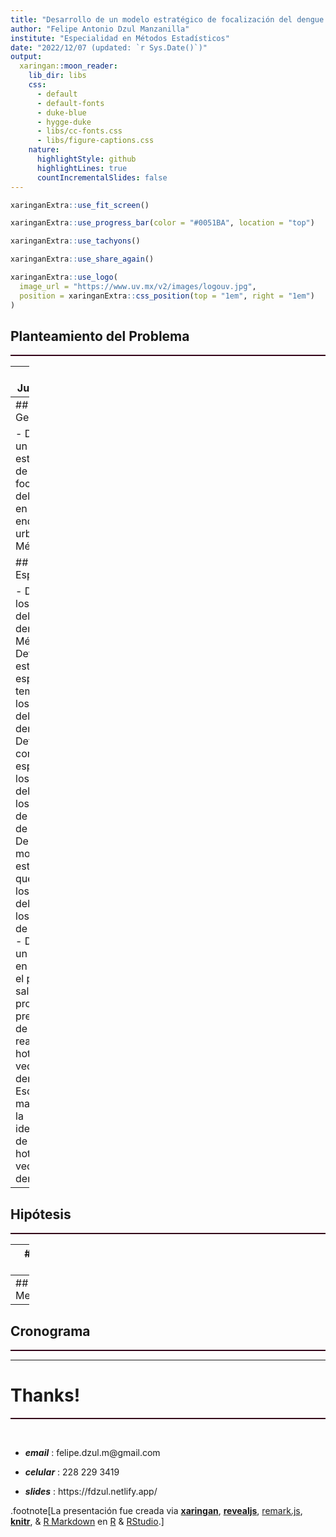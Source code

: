 ```yaml
---
title: "Desarrollo de un modelo estratégico de focalización del dengue en áreas urbana de México"
author: "Felipe Antonio Dzul Manzanilla"
institute: "Especialidad en Métodos Estadísticos"
date: "2022/12/07 (updated: `r Sys.Date()`)"
output:
  xaringan::moon_reader:
    lib_dir: libs
    css: 
      - default
      - default-fonts
      - duke-blue
      - hygge-duke
      - libs/cc-fonts.css
      - libs/figure-captions.css
    nature:
      highlightStyle: github
      highlightLines: true
      countIncrementalSlides: false
---
```



```r
xaringanExtra::use_fit_screen()
```

```r
xaringanExtra::use_progress_bar(color = "#0051BA", location = "top")
```

```r
xaringanExtra::use_tachyons()
```

```r
xaringanExtra::use_share_again()
```

```r
xaringanExtra::use_logo(
  image_url = "https://www.uv.mx/v2/images/logouv.jpg",
  position = xaringanExtra::css_position(top = "1em", right = "1em")
)
```
## Planteamiento del Problema
<hr style="height:2px;border-width:0;color:#330019;background-color:#330019"> 
---
## Justificación
<hr style="height:2px;border-width:0;color:#330019;background-color:#330019"> 

---
## Objetivo General

- Desarollar un modelo estratégico de focalización del dengue en las áreas endémicas urbanas de México


## Objetivo Específicos 

- Determinar los hotspots del vector del dengue en México.
- Determinar la estabilidad espacial y temporal de los hotspots del vector del dengue.
- Determinar la concordancia espacial de los hotspots del vector y los hotspots de los casos de dengue.
- Desarrollar un modelo de estratificación que incluya los hotspots del vector y los hotspots de los casos.
- Desarrollar un paquete en R para que el personal de salud del programa de prevención de dengue realice los hotspots del vector del dengue.
- Escribir un manual para la identificación de los hotspots del vector del dengue


---
## Hipótesis
<hr style="height:2px;border-width:0;color:#330019;background-color:#330019"> 

---
## Marco Teórico
<hr style="height:2px;border-width:0;color:#330019;background-color:#330019"> 


---
## Propuesta Metodológica
<hr style="height:2px;border-width:0;color:#330019;background-color:#330019"> 


---
## Cronograma
<hr style="height:2px;border-width:0;color:#330019;background-color:#330019"> 


---
# Thanks!
<hr style="height:2px;border-width:0;color:#330019;background-color:#330019"> 

&nbsp;

- ***email***      :     felipe.dzul.m@gmail.com

- ***celular***    :     228 229 3419

- ***slides***     :     https://fdzul.netlify.app/



.footnote[La presentación fue creada via [**xaringan**](https://github.com/yihui/xaringan),
[**revealjs**](https://revealjs.com/),
[remark.js](https://remarkjs.com), [**knitr**](http://yihui.name/knitr),
& [R Markdown](https://rmarkdown.rstudio.com) en [R]() & [RStudio](2.R_Scripts/libs/rstudio_leaflet/rstudio_leaflet.css).]



